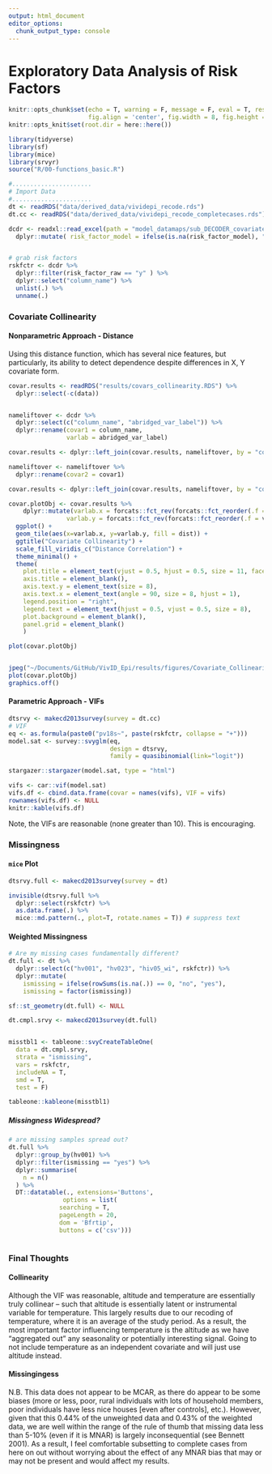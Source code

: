 ```yaml
---
output: html_document
editor_options: 
  chunk_output_type: console
---
```


# Exploratory Data Analysis of Risk Factors

```r
knitr::opts_chunk$set(echo = T, warning = F, message = F, eval = T, results = 'hide',
                      fig.align = 'center', fig.width = 8, fig.height = 8)
knitr::opts_knit$set(root.dir = here::here())
```

```r
library(tidyverse)
library(sf)
library(mice)
library(srvyr)
source("R/00-functions_basic.R")

#......................
# Import Data
#......................
dt <- readRDS("data/derived_data/vividepi_recode.rds")
dt.cc <- readRDS("data/derived_data/vividepi_recode_completecases.rds")

dcdr <- readxl::read_excel(path = "model_datamaps/sub_DECODER_covariate_map_v3.xlsx", sheet = 1) %>% 
  dplyr::mutate( risk_factor_model = ifelse(is.na(risk_factor_model), "n", risk_factor_model) )


# grab risk factors
rskfctr <- dcdr %>% 
  dplyr::filter(risk_factor_raw == "y" ) %>% 
  dplyr::select("column_name") %>% 
  unlist(.) %>% 
  unname(.)


```




### Covariate Collinearity
#### Nonparametric Approach - Distance
Using this distance function, which has several nice features, but particularly, its ability to detect dependence despite differences in X, Y covariate form. 

```r
covar.results <- readRDS("results/covars_collinearity.RDS") %>% 
  dplyr::select(-c(data))


nameliftover <- dcdr %>% 
  dplyr::select(c("column_name", "abridged_var_label")) %>% 
  dplyr::rename(covar1 = column_name,
                varlab = abridged_var_label)

covar.results <- dplyr::left_join(covar.results, nameliftover, by = "covar1")

nameliftover <- nameliftover %>% 
  dplyr::rename(covar2 = covar1)

covar.results <- dplyr::left_join(covar.results, nameliftover, by = "covar2")

```

```r


covar.plotObj <- covar.results %>% 
    dplyr::mutate(varlab.x = forcats::fct_rev(forcats::fct_reorder(.f = varlab.x, .x = varlab.x, .fun = length)),
                varlab.y = forcats::fct_rev(forcats::fct_reorder(.f = varlab.y, .x = varlab.y, .fun = length))) %>% 
  ggplot() + 
  geom_tile(aes(x=varlab.x, y=varlab.y, fill = dist)) + 
  ggtitle("Covariate Collinearity") +
  scale_fill_viridis_c("Distance Correlation") + 
  theme_minimal() + 
  theme(
    plot.title = element_text(vjust = 0.5, hjust = 0.5, size = 11, face = "bold"), 
    axis.title = element_blank(),
    axis.text.y = element_text(size = 8),
    axis.text.x = element_text(angle = 90, size = 8, hjust = 1),
    legend.position = "right",
    legend.text = element_text(hjust = 0.5, vjust = 0.5, size = 8),
    plot.background = element_blank(),
    panel.grid = element_blank()
    )

plot(covar.plotObj)


jpeg("~/Documents/GitHub/VivID_Epi/results/figures/Covariate_Collinearity.jpg", width = 11, height = 8, units = "in", res = 500)
plot(covar.plotObj)
graphics.off()


```



#### Parametric Approach - VIFs

```r

dtsrvy <- makecd2013survey(survey = dt.cc)
# VIF
eq <- as.formula(paste0("pv18s~", paste(rskfctr, collapse = "+")))
model.sat <- survey::svyglm(eq,
                            design = dtsrvy,
                            family = quasibinomial(link="logit"))

stargazer::stargazer(model.sat, type = "html") 

```
  
   
```r

vifs <- car::vif(model.sat)
vifs.df <- cbind.data.frame(covar = names(vifs), VIF = vifs) 
rownames(vifs.df) <- NULL
knitr::kable(vifs.df)

```
  
Note, the VIFs are reasonable (none greater than 10). This is encouraging. 



### Missingness

#### `mice` Plot

```r


dtsrvy.full <- makecd2013survey(survey = dt)

invisible(dtsrvy.full %>% 
  dplyr::select(rskfctr) %>% 
  as.data.frame(.) %>% 
  mice::md.pattern(., plot=T, rotate.names = T)) # suppress text
```


#### Weighted Missingness

```r
# Are my missing cases fundamentally different?
dt.full <- dt %>%
  dplyr::select(c("hv001", "hv023", "hiv05_wi", rskfctr)) %>%
  dplyr::mutate(
    ismissing = ifelse(rowSums(is.na(.)) == 0, "no", "yes"),
    ismissing = factor(ismissing))

sf::st_geometry(dt.full) <- NULL

dt.cmpl.srvy <- makecd2013survey(dt.full)


misstbl1 <- tableone::svyCreateTableOne(
  data = dt.cmpl.srvy,
  strata = "ismissing",
  vars = rskfctr,
  includeNA = T,
  smd = T,
  test = F)

tableone::kableone(misstbl1)

```

##### Missingness Widespread?

```r
# are missing samples spread out?
dt.full %>% 
  dplyr::group_by(hv001) %>% 
  dplyr::filter(ismissing == "yes") %>% 
  dplyr::summarise(
    n = n()
  ) %>% 
  DT::datatable(., extensions='Buttons',
               options = list(
              searching = T,
              pageLength = 20,
              dom = 'Bfrtip', 
              buttons = c('csv')))



```


### Final Thoughts
#### Collinearity
Although the VIF was reasonable, altitude and temperature are essentially truly collinear -- such that altitude is essentially latent or instrumental variable for temperature. This largely results due to our recoding of temperature, where it is an average of the study period. As a result, the most important factor influencing temperature is the altitude as we have "aggregated out" any seasonality or potentially interesting signal. Going to not include temperature as an independent covariate and will just use altitude instead.

#### Missingingess
N.B. This data does not appear to be MCAR, as there do appear to be some biases (more or less, poor, rural individuals with lots of household members, poor individuals have less nice houses [even after controls], etc.). However, given that this 0.44% of the unweighted data and 0.43% of the weighted data, we are well within the range of the rule of thumb that missing data less than 5-10% (even if it is MNAR) is largely inconsequential (see Bennett 2001). As a result, I feel comfortable subsetting to complete cases from here on out without worrying about the effect of any MNAR bias that may or may not be present and would affect my results.

